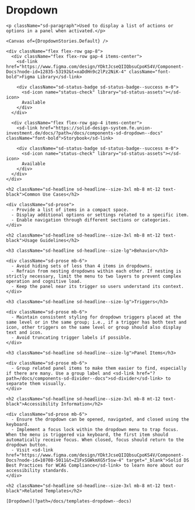 

<Meta title="Components/sd-dropdown/Overview" />

  <div className="sb-unstyled">
    <h1 className="sd-headline">Dropdown</h1>

    <p className="sd-paragraph">Used to display a list of actions or options in a panel when activated.</p>

    <Canvas of={DropdownStories.Default} />

    <div className="flex flex-row gap-8">
      <div className="flex flex-row gap-4 items-center">
        <sd-link href="https://www.figma.com/design/YDktJcseQIIQbsuCpoKS4V/Component-Docs?node-id=12835-53192&t=xaDdHn9c2lPz2NiK-4" className="font-bold">Figma Library</sd-link>

        <div className="sd-status-badge sd-status-badge--success m-0">
          <sd-icon name="status-check" library="sd-status-assets"></sd-icon>
          Available
        </div>
      </div>

      <div className="flex flex-row gap-4 items-center">
        <sd-link href="https://solid-design-system.fe.union-investment.de/docs/?path=/docs/components-sd-dropdown--docs" className="font-bold">Storybook</sd-link>

        <div className="sd-status-badge sd-status-badge--success m-0">
          <sd-icon name="status-check" library="sd-status-assets"></sd-icon>
          Available
        </div>
      </div>
    </div>

    <h2 className="sd-headline sd-headline--size-3xl mb-8 mt-12 text-black">Common Use Cases</h2>

    <div className="sd-prose">
      - Provide a list of items in a compact space.
      - Display additional options or settings related to a specific item.
      - Enable navigation through different sections or categories.
    </div>

    <h2 className="sd-headline sd-headline--size-3xl mb-8 mt-12 text-black">Usage Guidelines</h2>

    <h3 className="sd-headline sd-headline--size-lg">Behavior</h3>

    <div className="sd-prose mb-6">
      - Avoid hiding sets of less than 4 items in dropdowns.
      - Refrain from nesting dropdowns within each other. If nesting is strictly necessary, limit the menu to two layers to prevent complex operation and cognitive load.
      - Keep the panel near its trigger so users understand its context.
    </div>

    <h3 className="sd-headline sd-headline--size-lg">Triggers</h3>

    <div className="sd-prose mb-6">
      - Maintain consistent styling for dropdown triggers placed at the same level or in the same group; i.e., if a trigger has both text and icon, other triggers on the same level or group should also display text and icon.
      - Avoid truncating trigger labels if possible.
    </div>

    <h3 className="sd-headline sd-headline--size-lg">Panel Items</h3>

    <div className="sd-prose mb-6">
      - Group related panel items to make them easier to find, especially if there are many. Use a group label and <sd-link href="?path=/docs/components-sd-divider--docs">sd-divider</sd-link> to separate them visually.
    </div>

    <h2 className="sd-headline sd-headline--size-3xl mb-8 mt-12 text-black">Accessibility Information</h2>

    <div className="sd-prose mb-6">
      - Ensure the dropdown can be opened, navigated, and closed using the keyboard.
      - Implement a focus lock within the dropdown menu to trap focus. When the menu is triggered via keyboard, the first item should automatically receive focus. When closed, focus should return to the dropdown button.
      - Visit <sd-link href="https://www.figma.com/design/YDktJcseQIIQbsuCpoKS4V/Component-Docs?node-id=10708-5011&t=Z1FxSGWkmXG5r5sw-4" target="_blank">Solid DS Best Practices for WCAG Compliance</sd-link> to learn more about our accessibility standards.
    </div>

    <h2 className="sd-headline sd-headline--size-3xl mb-8 mt-12 text-black">Related Templates</h2>

    [Dropdown](?path=/docs/templates-dropdown--docs)

  </div>
